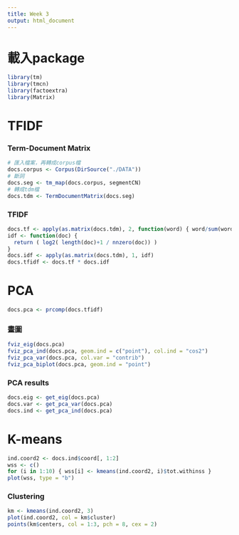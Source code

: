 ```yaml
---
title: Week 3
output: html_document
---
```

# 載入package

```r
library(tm)
library(tmcn)
library(factoextra)
library(Matrix)
```

# TFIDF
### Term-Document Matrix
```r
# 匯入檔案，再轉成corpus檔
docs.corpus <- Corpus(DirSource("./DATA"))
# 斷詞
docs.seg <- tm_map(docs.corpus, segmentCN)
# 轉成tdm檔
docs.tdm <- TermDocumentMatrix(docs.seg)
```


### TFIDF

```r
docs.tf <- apply(as.matrix(docs.tdm), 2, function(word) { word/sum(word) })
idf <- function(doc) {
  return ( log2( length(doc)+1 / nnzero(doc)) )
}
docs.idf <- apply(as.matrix(docs.tdm), 1, idf)
docs.tfidf <- docs.tf * docs.idf
```


# PCA
```r
docs.pca <- prcomp(docs.tfidf)
```

### 畫圖
```r
fviz_eig(docs.pca)
fviz_pca_ind(docs.pca, geom.ind = c("point"), col.ind = "cos2")
fviz_pca_var(docs.pca, col.var = "contrib")
fviz_pca_biplot(docs.pca, geom.ind = "point")
```

### PCA results
```r
docs.eig <- get_eig(docs.pca)
docs.var <- get_pca_var(docs.pca)
docs.ind <- get_pca_ind(docs.pca)
```
# K-means

```r
ind.coord2 <- docs.ind$coord[, 1:2]
wss <- c()
for (i in 1:10) { wss[i] <- kmeans(ind.coord2, i)$tot.withinss }
plot(wss, type = "b")
```

### Clustering
```r
km <- kmeans(ind.coord2, 3)
plot(ind.coord2, col = km$cluster)
points(km$centers, col = 1:3, pch = 8, cex = 2)
```